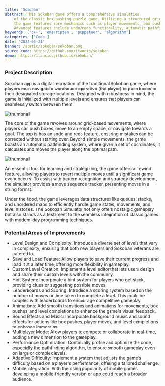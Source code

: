 ```yaml
---
title: 'Sokoban'
abstract: This Sokoban game offers a comprehensive simulation 
    of the classic box-pushing puzzle game. Utilizing a structured grid-based approach, 
    the game features core mechanics such as player movements, box pushing, and level progression. 
    Advanced features include undo/redo functionality, automatic pathfinding, and move sequence tracking.
keywords: ['c++', 'emscripten', 'puppeteer', 'algorithm']
categories: ['Code']
date: '2022-05-21'
banner: /static/sokoban/sokoban.png
source_code: https://github.com/itancio/sokoban
demo: https://itancio.github.io/sokoban/
---
```


### Project Description
Sokoban app is a digital recreation of the traditional Sokoban game, 
where players must navigate a warehouse operative (the player) to push boxes
to their designated storage locations. Designed with robustness in mind, 
the game is initialized with multiple levels and ensures that players can seamlessly switch between them.

![thumbnail](/static/sokoban/sokoban-title.png)

The core of the game revolves around grid-based movements, where players can push boxes, 
move to an empty space, or navigate towards a goal. The app is has an undo and redo feature, 
ensuring mistakes can be corrected  without starting over. 
Beyond simple movements, the game boasts an automatic pathfinding system, 
where given a set of coordinates, it calculates and moves the player along the optimal path.

![thumbnail](/static/sokoban/sokoban-game.png)

An essential tool for learning and strategizing, the game offers a 'rewind' feature, 
allowing players to revert multiple moves until a significant game event occurs. 
To assist with pattern recognition and strategy development, the simulator provides 
a move sequence tracker, presenting moves in a string format.

Under the hood, the game leverages data structures like queues, stacks, 
and unordered maps to efficiently handle game states, movements, and level histories. 
The Sokoban Simulator not only offers nostalgic gameplay but also stands as a testament 
to the seamless integration of classic games with modern-day programming techniques.

### Potential Areas of Improvements

* Level Design and Complexity: Introduce a diverse set of levels that vary in complexity, 
ensuring that both new players and Sokoban veterans are catered to.
* Save and Load Feature: Allow players to save their current progress and load it at a later time, 
offering more flexibility in gameplay.
* Custom Level Creation: Implement a level editor that lets users design 
and share their custom levels with the community.
* Hint System: Incorporate a hint system for players who get stuck, 
providing clues or suggesting possible moves.
* Leaderboards and Scoring: Introduce a scoring system 
based on the number of moves or time taken to complete a level. 
This could be coupled with leaderboards to encourage competitive gameplay.
* Animations: Add smooth transitions and animations for movements, box pushes, 
and level completions to enhance the game's visual feedback.
* Sound Effects and Music: Incorporate background music and 
sound effects for actions like box pushes, player moves, and level completions to enhance immersion.
* Multiplayer Mode: Allow players to compete or collaborate in real-time, 
adding a new dimension to the gameplay.
* Performance Optimization: Continually profile and optimize the code, 
especially the pathfinding algorithm, to ensure smooth gameplay even on large or complex levels.
* Adaptive Difficulty: Implement a system that adjusts the game's difficulty 
based on a player's performance, offering a tailored challenge.
* Mobile Integration: With the rising popularity of mobile games, 
developing a mobile-friendly version or app could reach a broader audience.


